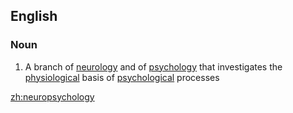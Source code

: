 ==English==

===Noun===
{{wikipedia}}
{{en-noun|-}}

# A branch of [[neurology]] and of [[psychology]] that investigates the [[physiological]] basis of [[psychological]] processes

[[zh:neuropsychology]]